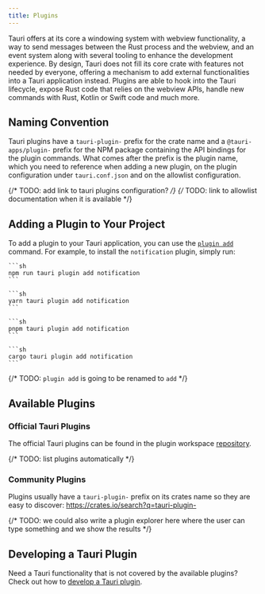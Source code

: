 ```yaml
---
title: Plugins
---
```



Tauri offers at its core a windowing system with webview functionality, a way to send messages between the Rust process and the webview,
and an event system along with several tooling to enhance the development experience. By design, Tauri does not fill its core crate with features not needed by everyone,
offering a mechanism to add external functionalities into a Tauri application instead. Plugins are able to hook into the Tauri lifecycle, expose Rust code that relies on the webview APIs,
handle new commands with Rust, Kotlin or Swift code and much more.

## Naming Convention

Tauri plugins have a `tauri-plugin-` prefix for the crate name and a `@tauri-apps/plugin-` prefix for the NPM package containing the API bindings for the plugin commands.
What comes after the prefix is the plugin name, which you need to reference when adding a new plugin, on the plugin configuration under `tauri.conf.json` and on the allowlist configuration.

{/* TODO: add link to tauri plugins configuration? */}
{/* TODO: link to allowlist documentation when it is available */}

## Adding a Plugin to Your Project

To add a plugin to your Tauri application, you can use the [`plugin add`](/2/reference/cli/#plugin-add) command.
For example, to install the `notification` plugin, simply run:

<Tabs>
  <TabItem label="npm">

    ```sh
    npm run tauri plugin add notification
    ```

  </TabItem>
  <TabItem label="Yarn">

    ```sh
    yarn tauri plugin add notification
    ```

  </TabItem>
  <TabItem label="pnpm">

    ```sh
    pnpm tauri plugin add notification
    ```

  </TabItem>
  <TabItem label="Cargo">

    ```sh
    cargo tauri plugin add notification
    ```

  </TabItem>
</Tabs>

{/* TODO: `plugin add` is going to be renamed to `add` */}

## Available Plugins

### Official Tauri Plugins

The official Tauri plugins can be found in the plugin workspace [repository](hhttps://github.com/tauri-apps/plugins-workspace/tree/v2/plugins).

{/* TODO: list plugins automatically */}

### Community Plugins

Plugins usually have a `tauri-plugin-` prefix on its crates name so they are easy to discover: https://crates.io/search?q=tauri-plugin-

{/* TODO: we could also write a plugin explorer here where the user can type something and we show the results */}

## Developing a Tauri Plugin

Need a Tauri functionality that is not covered by the available plugins? Check out how to [develop a Tauri plugin](./develop-plugin).
